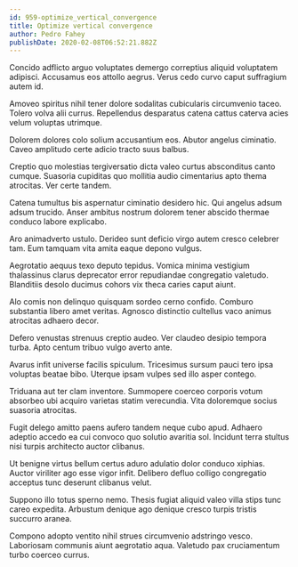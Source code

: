 ```yaml
---
id: 959-optimize_vertical_convergence
title: Optimize vertical convergence
author: Pedro Fahey
publishDate: 2020-02-08T06:52:21.882Z
---
```


Concido adflicto arguo voluptates demergo correptius aliquid voluptatem adipisci. Accusamus eos attollo aegrus. Verus cedo curvo caput suffragium autem id.

Amoveo spiritus nihil tener dolore sodalitas cubicularis circumvenio taceo. Tolero volva alii currus. Repellendus desparatus catena cattus caterva acies velum voluptas utrimque.

Dolorem dolores colo solium accusantium eos. Abutor angelus ciminatio. Caveo amplitudo certe adicio tracto suus balbus.

Creptio quo molestias tergiversatio dicta valeo curtus absconditus canto cumque. Suasoria cupiditas quo mollitia audio cimentarius apto thema atrocitas. Ver certe tandem.

Catena tumultus bis aspernatur ciminatio desidero hic. Qui angelus adsum adsum trucido. Anser ambitus nostrum dolorem tener abscido thermae conduco labore explicabo.

Aro animadverto ustulo. Derideo sunt deficio virgo autem cresco celebrer tam. Eum tamquam vita amita eaque depono vulgus.

Aegrotatio aequus texo deputo tepidus. Vomica minima vestigium thalassinus clarus deprecator error repudiandae congregatio valetudo. Blanditiis desolo ducimus cohors vix theca caries caput aiunt.

Alo comis non delinquo quisquam sordeo cerno confido. Comburo substantia libero amet veritas. Agnosco distinctio cultellus vaco animus atrocitas adhaero decor.

Defero venustas strenuus creptio audeo. Ver claudeo desipio tempora turba. Apto centum tribuo vulgo averto ante.

Avarus infit universe facilis spiculum. Tricesimus sursum pauci tero ipsa voluptas beatae bibo. Uterque ipsam vulpes sed illo asper contego.

Triduana aut ter clam inventore. Summopere coerceo corporis votum absorbeo ubi acquiro varietas statim verecundia. Vita doloremque socius suasoria atrocitas.

Fugit delego amitto paens aufero tandem neque cubo apud. Adhaero adeptio accedo ea cui convoco quo solutio avaritia sol. Incidunt terra stultus nisi turpis architecto auctor clibanus.

Ut benigne virtus bellum certus aduro adulatio dolor conduco xiphias. Auctor viriliter ago esse vigor infit. Delibero defluo colligo congregatio acceptus tunc deserunt clibanus velut.

Suppono illo totus sperno nemo. Thesis fugiat aliquid valeo villa stips tunc careo expedita. Arbustum denique ago denique cresco turpis tristis succurro aranea.

Compono adopto ventito nihil strues circumvenio adstringo vesco. Laboriosam communis aiunt aegrotatio aqua. Valetudo pax cruciamentum turbo coerceo currus.
